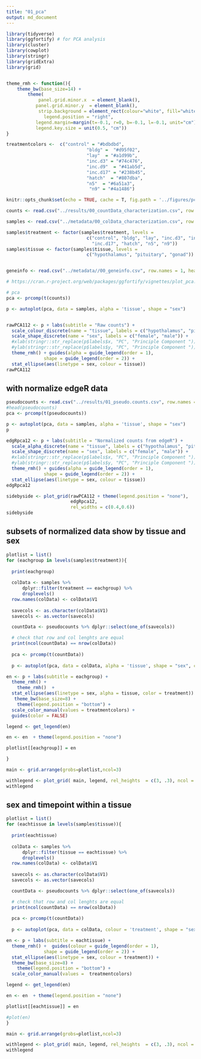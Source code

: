 ```yaml
---
title: "01_pca"
output: md_document
---
```


```r
library(tidyverse)
library(ggfortify) # for PCA analysis
library(cluster)
library(cowplot)
library(stringr)
library(gridExtra)
library(grid)


theme_rmh <- function(){ 
    theme_bw(base_size=14) +
        theme(
            panel.grid.minor.x  = element_blank(),
           panel.grid.minor.y  = element_blank(),
            strip.background = element_rect(colour="white", fill="white"),
              legend.position = "right",           
           legend.margin=margin(t=-0.1, r=0, b=-0.1, l=-0.1, unit="cm"),
           legend.key.size = unit(0.5, "cm"))
}

treatmentcolors <-  c("control" = "#bdbdbd", 
                              "bldg" =  "#d95f02", 
                              "lay"  = "#a1d99b", 
                              "inc.d3" = "#74c476", 
                              "inc.d9"  = "#41ab5d", 
                              "inc.d17" = "#238b45", 
                              "hatch"  = "#807dba", 
                              "n5"  = "#6a51a3", 
                               "n9" = "#4a1486")

knitr::opts_chunk$set(echo = TRUE, cache = T, fig.path = '../figures/pca/')
```

```r
counts <- read.csv("../results/00_countData_characterization.csv", row.names = 1, header = T)

samples <- read.csv("../metadata/00_colData_characterization.csv", row.names = 1, header = T)

samples$treatment <- factor(samples$treatment, levels = 
                              c("control", "bldg", "lay", "inc.d3", "inc.d9", 
                                "inc.d17", "hatch", "n5", "n9"))
samples$tissue <- factor(samples$tissue, levels = 
                              c("hypothalamus", "pituitary", "gonad"))


geneinfo <- read.csv("../metadata//00_geneinfo.csv", row.names = 1, header = T)
```

```r
# https://cran.r-project.org/web/packages/ggfortify/vignettes/plot_pca.html

# pca
pca <- prcomp(t(counts))

p <- autoplot(pca, data = samples, alpha = 'tissue', shape = "sex")


rawPCA112 <- p + labs(subtitle = "Raw counts") +
  scale_colour_discrete(name = "tissue", labels = c("hypothalamus", "pituitary", "gonad")) +
  scale_shape_discrete(name = "sex", labels = c("female", "male")) +
  #xlab(stringr::str_replace(p$labels$x, "PC", "Principle Component ")) +
  #ylab(stringr::str_replace(p$labels$y, "PC", "Principle Component ")) +
  theme_rmh() + guides(alpha = guide_legend(order = 1), 
              shape = guide_legend(order = 2)) +
  stat_ellipse(aes(linetype = sex, colour = tissue)) 
rawPCA112

```

## with normalize edgeR data

```r

pseudocounts <- read.csv("../results/01_pseudo.counts.csv", row.names = 1)
#head(pseudocounts)
pca <- prcomp(t(pseudocounts))

p <- autoplot(pca, data = samples, alpha = 'tissue', shape = "sex")
p

edgRpca12 <- p + labs(subtitle = "Normalized counts from edgeR") +
  scale_alpha_discrete(name = "tissue", labels = c("hypothalamus", "pituitary", "gonad")) +
  scale_shape_discrete(name = "sex", labels = c("female", "male")) +
  #xlab(stringr::str_replace(p$labels$x, "PC", "Principle Component ")) +
  #ylab(stringr::str_replace(p$labels$y, "PC", "Principle Component ")) +
  theme_rmh() + guides(alpha = guide_legend(order = 1), 
              shape = guide_legend(order = 2)) +
  stat_ellipse(aes(linetype = sex, colour = tissue))
edgRpca12
```

```r

sidebyside <- plot_grid(rawPCA112 + theme(legend.position = "none"),
                        edgRpca12,
                        rel_widths = c(0.4,0.6))
sidebyside

```


## subsets of normalized data show by tissue and sex

```r
plotlist = list()
for (eachgroup in levels(samples$treatment)){
  
  print(eachgroup)
  
  colData <- samples %>%
      dplyr::filter(treatment == eachgroup) %>%
      droplevels()
  row.names(colData) <- colData$V1
  
  savecols <- as.character(colData$V1) 
  savecols <- as.vector(savecols) 

  countData <- pseudocounts %>% dplyr::select(one_of(savecols)) 

  # check that row and col lenghts are equal
  print(ncol(countData) == nrow(colData))
  
  pca <- prcomp(t(countData))
  
  p <- autoplot(pca, data = colData, alpha = 'tissue', shape = "sex", color = "treatment")

en <- p + labs(subtitle = eachgroup) +
  theme_rmh() +
    theme_rmh()  +
  stat_ellipse(aes(linetype = sex, alpha = tissue, color = treatment)) +
   theme_bw(base_size=8) +
    theme(legend.position = "bottom") +
  scale_color_manual(values = treatmentcolors) + 
  guides(color = FALSE)

legend <- get_legend(en) 

en <- en  + theme(legend.position = "none")

plotlist[[eachgroup]] = en

}

main <- grid.arrange(grobs=plotlist,ncol=3)

withlegend <- plot_grid( main, legend, rel_heights  = c(3, .3), ncol = 1)
withlegend

```

## sex and timepoint within a tissue

```r
plotlist = list()
for (eachtissue in levels(samples$tissue)){
  
  print(eachtissue)
  
  colData <- samples %>%
      dplyr::filter(tissue == eachtissue) %>%
      droplevels()
  row.names(colData) <- colData$V1
  
  savecols <- as.character(colData$V1) 
  savecols <- as.vector(savecols) 

  countData <- pseudocounts %>% dplyr::select(one_of(savecols)) 

  # check that row and col lenghts are equal
  print(ncol(countData) == nrow(colData))
  
  pca <- prcomp(t(countData))
  
  p <- autoplot(pca, data = colData, colour = 'treatment', shape = "sex")

en <- p + labs(subtitle = eachtissue) +
  theme_rmh() +  guides(colour = guide_legend(order = 1), 
              shape = guide_legend(order = 2)) +
  stat_ellipse(aes(linetype = sex, colour = treatment)) +
  theme_bw(base_size=8) +
    theme(legend.position = "bottom") +
  scale_color_manual(values =  treatmentcolors)

legend <- get_legend(en)

en <- en  + theme(legend.position = "none")

plotlist[[eachtissue]] = en

#plot(en) 
}

main <- grid.arrange(grobs=plotlist,ncol=3)

withlegend <- plot_grid( main, legend, rel_heights  = c(3, .3), ncol = 1)
withlegend

```
